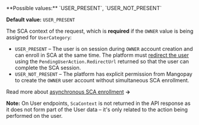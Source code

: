 <ParamField body="ScaContext" type="string">
**Possible values:** `USER_PRESENT`, `USER_NOT_PRESENT`

**Default value:** `USER_PRESENT`

The SCA context of the request, which is **required** if the `OWNER` value is being assigned for `UserCategory`:
- `USER_PRESENT` – The user is on session during `OWNER` account creation and can enroll in SCA at the same time. The platform must [redirect the user](/guides/sca/session) using the `PendingUserAction.RedirectUrl` returned so that the user can complete the SCA session.
- `USER_NOT_PRESENT` – The platform has explicit permission from Mangopay to create the `OWNER` user account without simultaneous SCA enrollment.

Read more about [asynchronous SCA enrollment](/guides/sca/proxy-management#user-account-creation) **&rarr;**

**Note:** On User endpoints, `ScaContext` is not returned in the API response as it does not form part of the User data – it's only related to the action being performed on the user.
</ParamField>